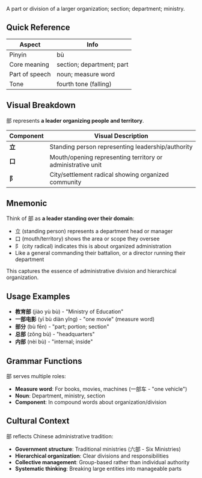 A part or division of a larger organization; section; department; ministry.

## Quick Reference

| Aspect         | Info                      |
| -------------- | ------------------------- |
| Pinyin         | bù                        |
| Core meaning   | section; department; part |
| Part of speech | noun; measure word        |
| Tone           | fourth tone (falling)     |

## Visual Breakdown

部 represents **a leader organizing people and territory**.

| Component | Visual Description                                          |
| --------- | ----------------------------------------------------------- |
| **立**    | Standing person representing leadership/authority           |
| **口**    | Mouth/opening representing territory or administrative unit |
| **阝**    | City/settlement radical showing organized community         |

## Mnemonic

Think of 部 as **a leader standing over their domain**:

- 立 (standing person) represents a department head or manager
- 口 (mouth/territory) shows the area or scope they oversee
- 阝 (city radical) indicates this is about organized administration
- Like a general commanding their battalion, or a director running their department

This captures the essence of administrative division and hierarchical organization.

## Usage Examples

- **教育部** (jiào yù bù) - "Ministry of Education"
- **一部电影** (yī bù diàn yǐng) - "one movie" (measure word)
- **部分** (bù fēn) - "part; portion; section"
- **总部** (zǒng bù) - "headquarters"
- **内部** (nèi bù) - "internal; inside"

## Grammar Functions

部 serves multiple roles:

- **Measure word**: For books, movies, machines (一部车 - "one vehicle")
- **Noun**: Department, ministry, section
- **Component**: In compound words about organization/division

## Cultural Context

部 reflects Chinese administrative tradition:

- **Government structure**: Traditional ministries (六部 - Six Ministries)
- **Hierarchical organization**: Clear divisions and responsibilities
- **Collective management**: Group-based rather than individual authority
- **Systematic thinking**: Breaking large entities into manageable parts
